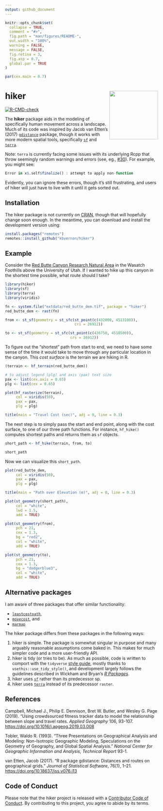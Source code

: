 ```yaml
---
output: github_document
---
```


<!-- README.md is generated from README.Rmd. Please edit that file -->

```r
knitr::opts_chunk$set(
  collapse = TRUE,
  comment = "#>",
  fig.path = "man/figures/README-",
  out.width = "100%",
  warning = FALSE,
  message = FALSE,
  fig.retina = 3,
  fig.asp = 0.7,
  global.par = TRUE
)
```

```r

par(cex.main = 0.7)

```


# hiker <img src='man/figures/logo.png' align="right" height="160" />

<!-- badges: start -->
[![R-CMD-check](https://github.com/kbvernon/hiker/workflows/R-CMD-check/badge.svg)](https://github.com/kbvernon/hiker/actions)
<!-- badges: end -->

The __hiker__ package aids in the modeling of specifically human movement across a landscape. Much of its code was inspired by Jacob van Etten's (2017) [`gdistance`](https://github.com/AgrDataSci/gdistance) package, though it works with more modern spatial tools, specifically [`sf`](https://r-spatial.github.io/sf/) and [`terra`](https://rspatial.github.io/terra/index.html). 

Note: `terra` is currently facing some issues with its underlying Rcpp that throw seemingly random warnings and errors (see, eg., [#30](https://github.com/rspatial/terra/issues/30)). For example, you might see:  

```r 
Error in x$.self$finalize() : attempt to apply non-function 
```

Evidently, you can ignore these errors, though it's still frustrating, and users of hiker will just have to live with it until it gets sorted out.  


## Installation

The hiker package is not currently on [CRAN](https://CRAN.R-project.org), though that will hopefully change soon enough. In the meantime, you can download and install the development version using:

``` r
install.packages("remotes")
remotes::install_github("kbvernon/hiker")
```


## Example

Consider the [Red Butte Canyon Research Natural Area](https://redbuttecanyon.net/) in the Wasatch Foothills above the University of Utah. If I wanted to hike up this canyon in the shortest time possible, what route should I take?

```r

library(hiker)
library(sf)
library(terra)
library(viridis)

```

```r

fn <- system.file("extdata/red_butte_dem.tif", package = "hiker")
red_butte_dem <- rast(fn)

from <- st_sf(geometry = st_sfc(st_point(c(432000, 4513100)),
                                crs = 26912))

to <- st_sf(geometry = st_sfc(st_point(c(436750, 4518500)),
                              crs = 26912))

```

To figure out the "shortest" path from start to end, we need to have some sense of the time it would take to move through any particular location in the canyon. This _cost surface_ is the terrain we are hiking in R. 

```r

(terrain <- hf_terrain(red_butte_dem))

# to adjust legend (plg) and axis (pax) text size
pax <- list(cex.axis = 0.65)
plg <- list(cex = 0.65)

plot(hf_rasterize(terrain), 
     col = viridis(50), 
     pax = pax, 
     plg = plg)

title(main = "Travel Cost (sec)", adj = 0, line = 0.3)

```

The next step is to simply pass the start and end point, along with the cost surface, to one of our three path functions. For instance, `hf_hike()` computes shortest paths and returns them as `sf` objects.

```r

short_path <- hf_hike(terrain, from, to)

short_path

```

Now we can visualize this `short_path`. 

```r

plot(red_butte_dem, 
     col = viridis(50),
     pax = pax, 
     plg = plg)

title(main = "Path over Elevation (m)", adj = 0, line = 0.3)

plot(st_geometry(short_path),
     col = "white",
     lwd = 1.5,
     add = TRUE)

plot(st_geometry(from), 
     pch = 21, 
     cex = 1.3, 
     bg = "red2", 
     col = "white", 
     add = TRUE)

plot(st_geometry(to), 
     pch = 21, 
     cex = 1.3, 
     bg = "dodgerblue3", 
     col = "white", 
     add = TRUE)

```



## Alternative packages

I am aware of three packages that offer similar functionality: 

* [`leastcostpath`](https://github.com/josephlewis/leastcostpath),
* [`movecost`](https://github.com/cran/movecost), and
* [`marmap`](https://github.com/ericpante/marmap)

The hiker package differs from these packages in the following ways:

1. hiker is simple. The package is somewhat singular in purpose and many arguably reasonable assumptions come baked in. This makes for much simpler code and a more user-friendly API.    
2. hiker is tidy (or tries to be). As much as possible, code is written to comport with the `tidyverse` [style guide](https://style.tidyverse.org/), mostly thanks to `usethis::use_tidy_style()`, and development largely follows the guidelines described in Wickham and Bryan's [_R Packages_](https://r-pkgs.org/index.html).  
2. hiker uses [`sf`](https://r-spatial.github.io/sf/) rather than its predecessor sp.  
2. hiker uses [`terra`](https://rspatial.github.io/terra/index.html) instead of its predecessor `raster`.



## References

Campbell, Michael J., Philip E. Dennison, Bret W. Butler, and Wesley G. Page (2019). "Using crowdsourced fitness tracker data to model the relationship between slope and travel rates. _Applied Geography_ 106, 93-107. [https://doi.org/10.1016/j.apgeog.2019.03.008](https://doi.org/10.1016/j.apgeog.2019.03.008)

Tobler, Waldo R. (1993). "Three Presentations on Geographical Analysis and Modeling: Non-Isotropic Geographic Modeling, Speculations on the Geometry of Geography, and Global Spatial Analysis." _National Center for Geographic Information and Analysis, Technical Report_ 93-1.

van Etten, Jacob (2017). "R package gdistance: Distances and routes on geographical grids." _Journal of Statistical Software_, 76(1), 1–21. [https://doi.org/10.18637/jss.v076.i13](https://doi.org/10.18637/jss.v076.i13)



## Code of Conduct

Please note that the hiker project is released with a [Contributor Code of Conduct](https://github.com/kbvernon/hiker/blob/master/CODE_OF_CONDUCT.md). By contributing to this project, you agree to abide by its terms.

